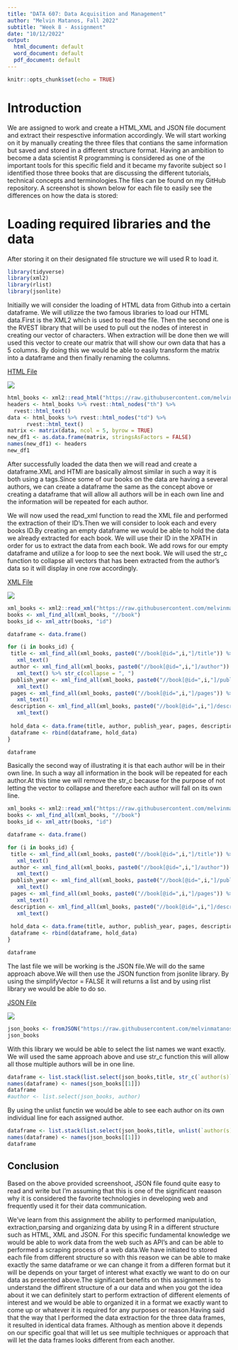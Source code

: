 ```yaml
---
title: "DATA 607: Data Acquisition and Management"
author: "Melvin Matanos, Fall 2022"
subtitle: "Week 8 - Assignment"
date: "10/12/2022"
output:
  html_document: default
  word_document: default
  pdf_document: default
---
```


```r
knitr::opts_chunk$set(echo = TRUE)
```

# Introduction

We are assigned to work and create a HTML,XML and JSON file document and extract their respesctive information accordingly. We will start working on it by manually creating the three files that contians the same information but saved and stored in a different structure format.
Having an ambition to become a data scientist R programming is considered as one of the important tools for this specific field and it became my favorite subject so I identified those three books that are discussing the different tutorials, technical concepts and terminologies.The files can be found on my GitHub repository. A screenshot is shown below for each file to easily see the differences on how the data is stored:

# Loading required libraries and the data

After storing it on their designated file structure we will used R to load it.

```r
library(tidyverse)
library(xml2)
library(rlist)
library(jsonlite)
```

Initiailly we will consider the loading of HTML data from Github into a certain dataframe. We will utilizze the two famous libraries to load our HTML data.First is the XML2 which is used to read the file. Then the second one is the RVEST library that will be used to pull out the nodes of interest in creating our vector of characters. When extraction will be done then we will used this vector to create our matrix that will show our own data that has a 5 columns. By doing this we would be able to easily transform the matrix into a dataframe and then finally renaming the columns.

[HTML File](https://github.com/melvinmatanos2008/data_science_activity/blob/main/favorite_books.html)

![](/Users/melvinmatanos/Desktop/favorite_books/HTML.png)

```r
html_books <- xml2::read_html("https://raw.githubusercontent.com/melvinmatanos2008/data_science_activity/main/favorite_books.html")
headers <- html_books %>% rvest::html_nodes("th") %>% 
  rvest::html_text() 
data <- html_books %>% rvest::html_nodes("td") %>% 
      rvest::html_text()
matrix <- matrix(data, ncol = 5, byrow = TRUE)
new_df1 <- as.data.frame(matrix, stringsAsFactors = FALSE) 
names(new_df1) <- headers
new_df1

```

After successfully loaded the data then we will read and create a dataframe.XML and HTMl are basically almost similar in such a way it is both using a tags.Since some of our books on the data are having a several authors, we can create a dataframe the same as the concept above or creating a dataframe that will allow all authors will be in each own line and the information will be repeated for each author.

We will now used the read_xml function to read the XML file and performed the extraction of their ID's.Then we will consider to look each and every books ID.By creating an empty dataframe we would be able to hold the data we already extracted for each book. We will use their ID in the XPATH in order for us to extract the data from each book. We add rows for our empty dataframe and utilize a for loop to see the next book. We will used the str_c function to collapse all vectors that has been extracted from the author's data so it will display in one row accordingly.


[XML File](https://github.com/melvinmatanos2008/data_science_activity/blob/main/favotie_books.xml)

![](/Users/melvinmatanos/Desktop/favorite_books/XML.png)

```r
xml_books <- xml2::read_xml("https://raw.githubusercontent.com/melvinmatanos2008/data_science_activity/main/favotie_books.xml")
books <- xml_find_all(xml_books, "//book")
books_id <- xml_attr(books, "id") 

dataframe <- data.frame()

for (i in books_id) { 
 title <- xml_find_all(xml_books, paste0("//book[@id=",i,"]/title")) %>%
   xml_text()
 author <- xml_find_all(xml_books, paste0("//book[@id=",i,"]/author")) %>%
   xml_text() %>% str_c(collapse = ", ")
 publish_year <- xml_find_all(xml_books, paste0("//book[@id=",i,"]/publish_year")) %>%
   xml_text()
 pages <- xml_find_all(xml_books, paste0("//book[@id=",i,"]/pages")) %>%
   xml_text()
 description <- xml_find_all(xml_books, paste0("//book[@id=",i,"]/description")) %>%
   xml_text()
 
 hold_data <- data.frame(title, author, publish_year, pages, description) 
 dataframe <- rbind(dataframe, hold_data)
}

dataframe

```

Basically the second way of illustrating it is that each author will be in their own line. In such a way all information in the book will be repeated for each author.At this time we will remove the str_c because for the purpose of not letting the vector to collapse and therefore each author will fall on its own line.


```r
xml_books <- xml2::read_xml("https://raw.githubusercontent.com/melvinmatanos2008/data_science_activity/main/favotie_books.xml")
books <- xml_find_all(xml_books, "//book")
books_id <- xml_attr(books, "id") 

dataframe <- data.frame()

for (i in books_id) { 
 title <- xml_find_all(xml_books, paste0("//book[@id=",i,"]/title")) %>%
   xml_text()
 author <- xml_find_all(xml_books, paste0("//book[@id=",i,"]/author")) %>%
   xml_text()
 publish_year <- xml_find_all(xml_books, paste0("//book[@id=",i,"]/publish_year")) %>%
   xml_text()
 pages <- xml_find_all(xml_books, paste0("//book[@id=",i,"]/pages")) %>%
   xml_text()
 description <- xml_find_all(xml_books, paste0("//book[@id=",i,"]/description")) %>%
   xml_text()
 
 hold_data <- data.frame(title, author, publish_year, pages, description) 
 dataframe <- rbind(dataframe, hold_data)
}

dataframe
```

The last file we will be working is the JSON file.We will do the same approach above.We will then use the JSON function from jsonlite library. By using the simplifyVector = FALSE it will returns a list and by using rlist library we would be able to do so.

 [JSON File](https://github.com/melvinmatanos2008/data_science_activity/blob/main/favorite_books.json)

![](/Users/melvinmatanos/Desktop/favorite_books/JSON.png)

```r
json_books <- fromJSON("https://raw.githubusercontent.com/melvinmatanos2008/data_science_activity/main/favorite_books.json", simplifyVector = FALSE)$favorite_subject_books
json_books
```

With this library we would be able to select the list names we want exactly. We will used the same approach above and use str_c function this will allow all those multiple authors will be in one line.

```r
dataframe <- list.stack(list.select(json_books,title, str_c(`author(s)`, collapse = ", "),publish_year, pages, description))
names(dataframe) <- names(json_books[[1]])
dataframe
#author <- list.select(json_books, author)
```


By using the unlist functin we would be able to see each author on its own individual line for each assigned author.

```r
dataframe <- list.stack(list.select(json_books,title, unlist(`author(s)`),publish_year, pages, description))
names(dataframe) <- names(json_books[[1]])
dataframe
```

## Conclusion

Based on the above  provided screenshoot, JSON file found quite easy to read and write but I'm assuming that this is one of the significant reaason why it is considered the favorite technologies in developing web and frequently used it for their data communication.

We've learn from this assignment the ability to performed manipulation, extraction,parsing and organizing data  by using R in a different structure such as HTML, XML and JSON. For this specific fundamental knowledge we would be able to work data from the web such as API's and can be able to performed a scraping process of a web data.We have initiated to stored each file from different structure so with this reason we can be able to make exactly the same dataframe or we can change it from a differen format but it will be depends on your target of interest what exactly we want to do on our data as presented above.The significant benefits on this assignment is to understand the diffirent structure of a our data and when you got the idea about it we can definitely start to perform extraction of different elements of interest and we would be able to organized it in a format we exactly want to come up or whatever it is required for any purposes or reason.Having said that the way that I performed the data extraction for the three data frames, it resulted in identical data frames. Although as mention above it depends on our specific goal that will let us see multiple techniques or approach that will let the data frames looks different from each another.
 
